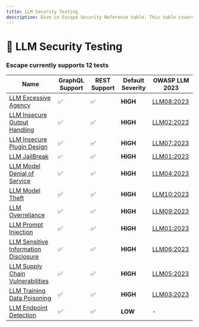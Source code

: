 ```yaml
---
title: LLM Security Testing
description: Dive in Escape Security Reference table. This table covers LLM vulnerabilities, GraphQL and REST support, severity, and OWASP LLM 2023 compliance.
---
```


# 🤖 LLM Security Testing

### Escape currently supports 12 tests

| Name                                                                                        | GraphQL Support | REST Support | Default Severity                                | OWASP LLM 2023                                                                                                                          |
| ------------------------------------------------------------------------------------------- | --------------- | ------------ | ----------------------------------------------- | --------------------------------------------------------------------------------------------------------------------------------------- |
| [LLM Excessive Agency](./../injection/llm_excessive_agency)                                 | ✅              | ✅           | **<span className="high-severity">HIGH</span>** | [LLM08:2023](https://owasp.org/www-project-top-10-for-large-language-model-applications/assets/PDF/OWASP-Top-10-for-LLMs-2023-v1_1.pdf) |
| [LLM Insecure Output Handling](./../injection/llm_insecure_output_handling)                 | ✅              | ✅           | **<span className="high-severity">HIGH</span>** | [LLM02:2023](https://owasp.org/www-project-top-10-for-large-language-model-applications/assets/PDF/OWASP-Top-10-for-LLMs-2023-v1_1.pdf) |
| [LLM Insecure Plugin Design](./../injection/llm_insecure_plugin_design)                     | ✅              | ✅           | **<span className="high-severity">HIGH</span>** | [LLM07:2023](https://owasp.org/www-project-top-10-for-large-language-model-applications/assets/PDF/OWASP-Top-10-for-LLMs-2023-v1_1.pdf) |
| [LLM JailBreak](./../injection/llm_jail_break)                                              | ✅              | ✅           | **<span className="high-severity">HIGH</span>** | [LLM01:2023](https://owasp.org/www-project-top-10-for-large-language-model-applications/assets/PDF/OWASP-Top-10-for-LLMs-2023-v1_1.pdf) |
| [LLM Model Denial of Service](./../injection/llm_model_dos)                                 | ✅              | ✅           | **<span className="high-severity">HIGH</span>** | [LLM04:2023](https://owasp.org/www-project-top-10-for-large-language-model-applications/assets/PDF/OWASP-Top-10-for-LLMs-2023-v1_1.pdf) |
| [LLM Model Theft](./../injection/llm_model_theft)                                           | ✅              | ✅           | **<span className="high-severity">HIGH</span>** | [LLM10:2023](https://owasp.org/www-project-top-10-for-large-language-model-applications/assets/PDF/OWASP-Top-10-for-LLMs-2023-v1_1.pdf) |
| [LLM Overreliance](./../injection/llm_overreliance)                                         | ✅              | ✅           | **<span className="high-severity">HIGH</span>** | [LLM09:2023](https://owasp.org/www-project-top-10-for-large-language-model-applications/assets/PDF/OWASP-Top-10-for-LLMs-2023-v1_1.pdf) |
| [LLM Prompt Injection](./../injection/llm_prompt_injection)                                 | ✅              | ✅           | **<span className="high-severity">HIGH</span>** | [LLM01:2023](https://owasp.org/www-project-top-10-for-large-language-model-applications/assets/PDF/OWASP-Top-10-for-LLMs-2023-v1_1.pdf) |
| [LLM Sensitive Information Disclosure](./../injection/llm_sensitive_information_disclosure) | ✅              | ✅           | **<span className="high-severity">HIGH</span>** | [LLM06:2023](https://owasp.org/www-project-top-10-for-large-language-model-applications/assets/PDF/OWASP-Top-10-for-LLMs-2023-v1_1.pdf) |
| [LLM Supply Chain Vulnerabilities](./../injection/llm_supply_chain_vulnerabilities)         | ✅              | ✅           | **<span className="high-severity">HIGH</span>** | [LLM05:2023](https://owasp.org/www-project-top-10-for-large-language-model-applications/assets/PDF/OWASP-Top-10-for-LLMs-2023-v1_1.pdf) |
| [LLM Training Data Poisoning](./../injection/llm_training_data_poisoning)                   | ✅              | ✅           | **<span className="high-severity">HIGH</span>** | [LLM03:2023](https://owasp.org/www-project-top-10-for-large-language-model-applications/assets/PDF/OWASP-Top-10-for-LLMs-2023-v1_1.pdf) |
| [LLM Endpoint Detection](./../injection/llm_detection)                                      | ✅              | ✅           | **<span className="low-severity">LOW</span>**   | -                                                                                                                                       |
